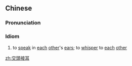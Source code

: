 {{also|交头接耳}}
==Chinese==
{{zh-forms|s=交头接耳}}

===Pronunciation===
{{zh-pron
|m=jiāotóujiē'ěr
|c=gaau1 tau4 zip3 ji5
|cat=id
}}

===Idiom===
{{zh-idiom}}

# to [[speak]] in [[each]] [[other]]'s [[ears]]; to [[whisper]] to [[each]] [[other]]

[[zh:交頭接耳]]